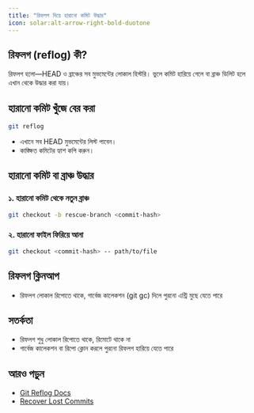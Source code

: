 ```yaml
---
title: "রিফলগ দিয়ে হারানো কমিট উদ্ধার"
icon: solar:alt-arrow-right-bold-duotone
---
```


## রিফলগ (reflog) কী?

রিফলগ হলো—HEAD ও ব্রাঞ্চের সব মুভমেন্টের লোকাল হিস্টরি। ভুলে কমিট হারিয়ে গেলে বা ব্রাঞ্চ ডিলিট হলে এখান থেকে উদ্ধার করা যায়।

## হারানো কমিট খুঁজে বের করা
```sh
git reflog
```
- এখানে সব HEAD মুভমেন্টের লিস্ট পাবেন।
- কাঙ্ক্ষিত কমিটের হ্যাশ কপি করুন।

## হারানো কমিট বা ব্রাঞ্চ উদ্ধার

### ১. হারানো কমিট থেকে নতুন ব্রাঞ্চ
```sh
git checkout -b rescue-branch <commit-hash>
```

### ২. হারানো ফাইল ফিরিয়ে আনা
```sh
git checkout <commit-hash> -- path/to/file
```

## রিফলগ ক্লিনআপ
- রিফলগ লোকাল রিপোতে থাকে, গার্বেজ কালেকশন (git gc) দিলে পুরনো এন্ট্রি মুছে যেতে পারে

## সতর্কতা
- রিফলগ শুধু লোকাল রিপোতে থাকে, রিমোটে থাকে না
- গার্বেজ কালেকশন বা রিপো ক্লোন করলে পুরনো রিফলগ হারিয়ে যেতে পারে

## আরও পড়ুন
- [Git Reflog Docs](https://git-scm.com/docs/git-reflog)
- [Recover Lost Commits](https://www.git-tower.com/learn/git/faq/recover-lost-commits/)
